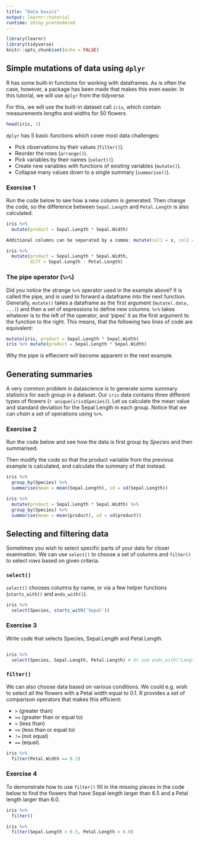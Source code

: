 ```yaml
---
title: "Data basics"
output: learnr::tutorial
runtime: shiny_prerendered
---
```


```r
library(learnr)
library(tidyverse)
knitr::opts_chunk$set(echo = FALSE)
```

## Simple mutations of data using `dplyr`
R has some built-in functions for working with dataframes. As is often the case, however, a package has been made that makes this even easier. In this tutorial, we will use `dplyr` from the *tidyverse*.

For this, we will use the built-in dataset call `iris`, which contain measurements lengths and widths for 50 flowers.

```r
head(iris, 3)
```

`dplyr` has 5 basic functions which cover most data challenges:

* Pick observations by their values (`filter()`).
* Reorder the rows (`arrange()`).
* Pick variables by their names (`select()`).
* Create new variables with functions of existing variables (`mutate()`).
* Collapse many values down to a single summary (`summarise()`).

### Exercise 1
Run the code below to see how a new column is generated. Then change the code, so the difference between `Sepal.Length` and `Petal.Length` is also calculated.

```r
iris %>% 
  mutate(product = Sepal.Length * Sepal.Width)
```

```r
Additional columns can be separated by a comma: mutate(col1 = x, col2 = y)
```

```r
iris %>% 
  mutate(product = Sepal.Length * Sepal.Width,
         diff = Sepal.Length - Petal.Length)
```

### The pipe operator (`%>%`)
Did you notice the strange `%>%` operator used in the example above? It is called the pipe, and is used to forward a dataframe into the next function. Generally, `mutate()` takes a dataframe as the first argument (`mutate(.data, ...)`) and then a set of expressions to define new columns. `%>%` takes whatever is to the left of the operator, and 'pipes' it as the first argument to the function to the right. This means, that the following two lines of code are equivalent: 

```r
mutate(iris, product = Sepal.Length * Sepal.Width)
iris %>% mutate(product = Sepal.Length * Sepal.Width)
```

Why the pipe is effiecient will become apparent in the next example. 

## Generating summaries

A very common problem in datascience is to generate some summary statistics for each group in a dataset. Our `iris` data contains three different types of flowers (`r unique(iris$Species)`). Let us calculate the mean value and standard deviation for the Sepal Length in each group. Notice that we can *chain* a set of operations using `%>%`.

### Exercise 2
Run the code below and see how the data is first group by *Species* and then summarised. 

Then modify the code so that the product variable from the previous example is calculated, and calculate the summary of that instead. 

```r
iris %>% 
  group_by(Species) %>% 
  summarise(mean = mean(Sepal.Length), sd = sd(Sepal.Length))
```

```r
iris %>% 
  mutate(product = Sepal.Length * Sepal.Width) %>% 
  group_by(Species) %>% 
  summarise(mean = mean(product), sd = sd(product))
```

## Selecting and filtering data
Sometimes you wish to select specific parts of your data for closer examination. We can use `select()` to choose a set of columns and `filter()` to select rows based on given criteria.


### `select()`
`select()` chooses columns by name, or via a few helper functions (`starts_with()` and `ends_with()`).

```r
iris %>% 
  select(Species, starts_with('Sepal'))
```

### Exercise 3
Write code that selects Species, Sepal.Length and Petal.Length.

```r

```

```r
iris %>% 
  select(Species, Sepal.Length, Petal.Length) # Or use ends_with("Length")
```

### `filter()`
We can also choose data based on various conditions. We could e.g. wish to select all the flowers with a Petal width equal to 0.1. R provides a set of comparison operators that makes this efficient: 

* `>` (greater than)
* `>=` (greater than or equal to)
* `<` (less than)
* `<=` (less than or equal to)
* `!=` (not equal)
* `==` (equal).

```r
iris %>% 
  filter(Petal.Width == 0.1)
```

### Exercise 4
To demonstrate how to use `filter()` fill in the missing pieces in the code below to find the flowers that have Sepal length larger than 6.5 and a Petal length larger than 6.0.

```r
iris %>%
  filter()
```

```r
iris %>%
  filter(Sepal.Length > 6.5, Petal.Length > 6.0)
```

